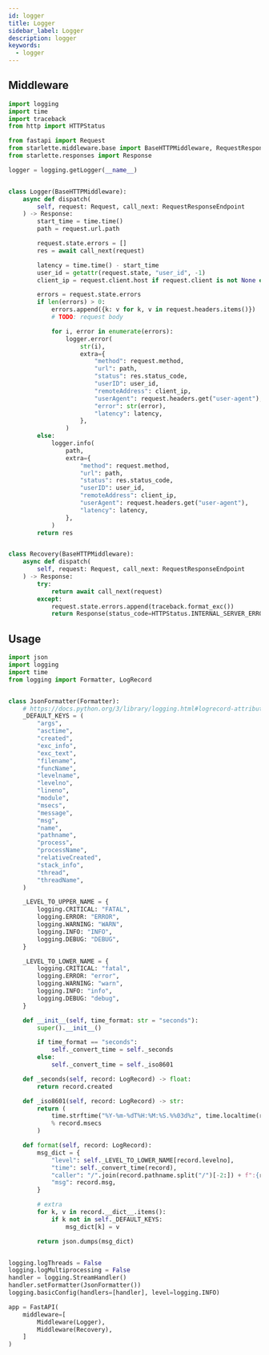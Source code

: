 ```yaml
---
id: logger
title: Logger
sidebar_label: Logger
description: logger
keywords:
  - logger
---
```


## Middleware

```python
import logging
import time
import traceback
from http import HTTPStatus

from fastapi import Request
from starlette.middleware.base import BaseHTTPMiddleware, RequestResponseEndpoint
from starlette.responses import Response

logger = logging.getLogger(__name__)


class Logger(BaseHTTPMiddleware):
    async def dispatch(
        self, request: Request, call_next: RequestResponseEndpoint
    ) -> Response:
        start_time = time.time()
        path = request.url.path

        request.state.errors = []
        res = await call_next(request)

        latency = time.time() - start_time
        user_id = getattr(request.state, "user_id", -1)
        client_ip = request.client.host if request.client is not None else ""

        errors = request.state.errors
        if len(errors) > 0:
            errors.append({k: v for k, v in request.headers.items()})
            # TODO: request body

            for i, error in enumerate(errors):
                logger.error(
                    str(i),
                    extra={
                        "method": request.method,
                        "url": path,
                        "status": res.status_code,
                        "userID": user_id,
                        "remoteAddress": client_ip,
                        "userAgent": request.headers.get("user-agent"),
                        "error": str(error),
                        "latency": latency,
                    },
                )
        else:
            logger.info(
                path,
                extra={
                    "method": request.method,
                    "url": path,
                    "status": res.status_code,
                    "userID": user_id,
                    "remoteAddress": client_ip,
                    "userAgent": request.headers.get("user-agent"),
                    "latency": latency,
                },
            )
        return res


class Recovery(BaseHTTPMiddleware):
    async def dispatch(
        self, request: Request, call_next: RequestResponseEndpoint
    ) -> Response:
        try:
            return await call_next(request)
        except:
            request.state.errors.append(traceback.format_exc())
            return Response(status_code=HTTPStatus.INTERNAL_SERVER_ERROR)
```

## Usage

```python
import json
import logging
import time
from logging import Formatter, LogRecord


class JsonFormatter(Formatter):
    # https://docs.python.org/3/library/logging.html#logrecord-attributes
    _DEFAULT_KEYS = (
        "args",
        "asctime",
        "created",
        "exc_info",
        "exc_text",
        "filename",
        "funcName",
        "levelname",
        "levelno",
        "lineno",
        "module",
        "msecs",
        "message",
        "msg",
        "name",
        "pathname",
        "process",
        "processName",
        "relativeCreated",
        "stack_info",
        "thread",
        "threadName",
    )

    _LEVEL_TO_UPPER_NAME = {
        logging.CRITICAL: "FATAL",
        logging.ERROR: "ERROR",
        logging.WARNING: "WARN",
        logging.INFO: "INFO",
        logging.DEBUG: "DEBUG",
    }

    _LEVEL_TO_LOWER_NAME = {
        logging.CRITICAL: "fatal",
        logging.ERROR: "error",
        logging.WARNING: "warn",
        logging.INFO: "info",
        logging.DEBUG: "debug",
    }

    def __init__(self, time_format: str = "seconds"):
        super().__init__()

        if time_format == "seconds":
            self._convert_time = self._seconds
        else:
            self._convert_time = self._iso8601

    def _seconds(self, record: LogRecord) -> float:
        return record.created

    def _iso8601(self, record: LogRecord) -> str:
        return (
            time.strftime("%Y-%m-%dT%H:%M:%S.%%03d%z", time.localtime(record.created))
            % record.msecs
        )

    def format(self, record: LogRecord):
        msg_dict = {
            "level": self._LEVEL_TO_LOWER_NAME[record.levelno],
            "time": self._convert_time(record),
            "caller": "/".join(record.pathname.split("/")[-2:]) + f":{record.lineno}",
            "msg": record.msg,
        }

        # extra
        for k, v in record.__dict__.items():
            if k not in self._DEFAULT_KEYS:
                msg_dict[k] = v

        return json.dumps(msg_dict)


logging.logThreads = False
logging.logMultiprocessing = False
handler = logging.StreamHandler()
handler.setFormatter(JsonFormatter())
logging.basicConfig(handlers=[handler], level=logging.INFO)
```

```python
app = FastAPI(
    middleware=[
        Middleware(Logger),
        Middleware(Recovery),
    ]
)
```

